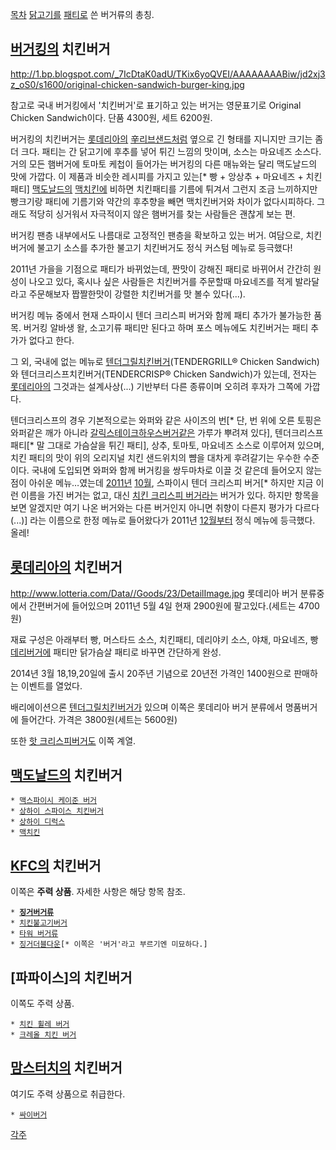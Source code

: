 [[목차]]
[[닭고기]]를 [[패티]]로 쓴 버거류의 총칭.
== [[버거킹]]의 치킨버거 ==
http://1.bp.blogspot.com/_7IcDtaK0adU/TKix6yoQVEI/AAAAAAAABiw/jd2xj3z_oS0/s1600/original-chicken-sandwich-burger-king.jpg

참고로 국내 버거킹에서 '치킨버거'로 표기하고 있는 버거는 영문표기로 Original Chicken Sandwich이다. 단품 4300원, 세트 6200원.

버거킹의 치킨버거는 [[롯데리아]]의 [[辛리브샌드]]처럼 옆으로 긴 형태를 지니지만 크기는 좀 더 크다. 패티는 간 닭고기에 후추를 넣어 튀긴 느낌의 맛이며, 소스는 마요네즈 소스다. 거의 모든 햄버거에 토마토 케첩이 들어가는 버거킹의 다른 매뉴와는 달리 맥도날드의 맛에 가깝다.  이 제품과 비슷한 레시피를 가지고 있는[* 빵 + 앙상추 + 마요네즈 + 치킨패티] [[맥도날드]]의 [[맥치킨]]에 비하면 치킨패티를 기름에 튀겨서 그런지 조금 느끼하지만 빵크기랑 패티에 기름기와 약간의 후추향을 빼면 맥치킨버거와 차이가 없다시피하다. 그래도 적당히 싱거워서 자극적이지 않은 햄버거를 찾는 사람들은 괜찮게 보는 편.

버거킹 팬층 내부에서도 나름대로 고정적인 팬층을 확보하고 있는 버거. 여담으로, 치킨버거에 불고기 소스를 추가한 불고기 치킨버거도 정식 커스텀 메뉴로 등극했다!

2011년 가을을 기점으로 패티가 바뀌었는데, 짠맛이 강해진 패티로 바뀌어서 간간히 원성이 나오고 있다, 혹시나 싶은 사람들은 치킨버거를 주문할때 마요네즈를 적게 발라달라고 주문해보자 짭짤한맛이 강렬한 치킨버거를 맛 볼수 있다(...).

버거킹 메뉴 중에서 현재 스파이시 텐더 크리스피 버거와 함께 패티 추가가 불가능한 품목. 버거킹 알바생 왈, 소고기류 패티만 된다고 하며 포스 메뉴에도 치킨버거는 패티 추가가 없다고 한다.

그 외, 국내에 없는 메뉴로 [[텐더그릴치킨버거]](TENDERGRILL® Chicken Sandwich)와 텐더크리스프치킨버거(TENDERCRISP® Chicken Sandwich)가 있는데, 전자는 [[롯데리아]]의 그것과는 설계사상(...) 기반부터 다른 종류이며 오히려 후자가 그쪽에 가깝다.

텐더크리스프의 경우 기본적으로는 와퍼와 같은 사이즈의 번[* 단, 번 위에 오른 토핑은 와퍼같은 깨가 아니라 [[갈릭스테이크하우스버거]]같은 가루가 뿌려져 있다], 텐더크리스프패티[* 말 그대로 가슴살을 튀긴 패티], 상추, 토마토, 마요네즈 소스로 이루어져 있으며, 치킨 패티의 맛이 위의 오리지널 치킨 샌드위치의 뺨을 대차게 후려갈기는 우수한 수준이다. 국내에 도입되면 와퍼와 함께 버거킹을 쌍두마차로 이끌 것 같은데 들어오지 않는 점이 아쉬운 메뉴…였는데 [[2011년]] [[10월]], 스파이시 텐더 크리스피 버거[* 하지만 지금 이런 이름을 가진 버거는 없고, 대신 [[치킨 크리스피 버거]]라는 버거가 있다. 하지만 항목을 보면 알겠지만 여기 나온 버거와는 다른 버거인지 아니면 취향이 다른지 평가가 다르다(...)] 라는 이름으로 한정 메뉴로 들어왔다가 2011년 [[12월]]부터 정식 메뉴에 등극했다. 올레!

== [[롯데리아]]의 치킨버거 ==
http://www.lotteria.com/Data//Goods/23/DetailImage.jpg
롯데리아 버거 분류중에서 간편버거에 들어있으며 2011년 5월 4일 현재 2900원에 팔고있다.(세트는 4700원)

재료 구성은 아래부터 빵, 머스타드 소스, 치킨패티, 데리야키 소스, 야채, 마요네즈, 빵
[[데리버거]]에 패티만 닭가슴살 패티로 바꾸면 간단하게 완성.

2014년 3월 18,19,20일에 출시 20주년 기념으로 20년전 가격인 1400원으로 판매하는 이벤트를 열었다.

배리에이션으론 [[텐더그릴치킨버거]]가 있으며 이쪽은 롯데리아 버거 분류에서 명품버거에 들어간다. 가격은 3800원(세트는 5600원)

또한 [[핫 크리스피버거]]도 이쪽 계열.

== [[맥도날드]]의 치킨버거 ==
 * [[맥스파이시 케이준 버거]]
 * [[상하이 스파이스 치킨버거]]
 * [[상하이 디럭스]]
 * [[맥치킨]]
== [[KFC]]의 치킨버거 ==
이쪽은 '''주력 상품'''. 자세한 사항은 해당 항목 참조.
 * '''[[징거버거]]류'''
 * [[치킨불고기버거]]
 * [[타워 버거]]류
 * [[징거더블다운]][* 이쪽은 '버거'라고 부르기엔 미묘하다.]

== [파파이스]의 치킨버거 ==
이쪽도 주력 상품.
 * [[치킨 휠레 버거]]
 * [[크레올 치킨 버거]]

== [[맘스터치]]의 치킨버거 ==
여기도 주력 상품으로 취급한다.
 * [[싸이버거]]

[[각주]]
